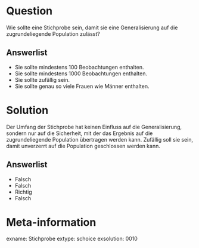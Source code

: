 Question
========

Wie sollte eine Stichprobe sein, damit sie eine Generalisierung auf die zugrundeliegende Population zulässt?

Answerlist
----------
* Sie sollte mindestens 100 Beobachtungen enthalten.
* Sie sollte mindestens 1000 Beobachtungen enthalten.
* Sie sollte zufällig sein.
* Sie sollte genau so viele Frauen wie Männer enthalten.


Solution
========

Der Umfang der Stichprobe hat keinen Einfluss auf die Generalisierung, sondern nur auf die Sicherheit, mit der das Ergebnis auf die zugrundeliegende Population übertragen werden kann.
Zufällig soll sie sein, damit unverzerrt auf die Population geschlossen werden kann.

Answerlist
----------
* Falsch
* Falsch
* Richtig
* Falsch


Meta-information
================
exname: Stichprobe
extype: schoice
exsolution: 0010